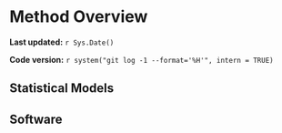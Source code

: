 # Method Overview

**Last updated:** `r Sys.Date()`

**Code version:** `r system("git log -1 --format='%H'", intern = TRUE)`

## Statistical Models

## Software


